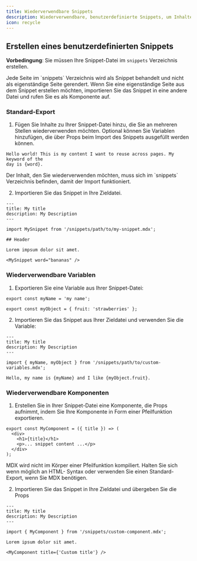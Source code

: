 ```yaml
---
title: Wiederverwendbare Snippets
description: Wiederverwendbare, benutzerdefinierte Snippets, um Inhalte synchron zu halten
icon: recycle
---
```



<SnippetIntro />

## Erstellen eines benutzerdefinierten Snippets

**Vorbedingung**: Sie müssen Ihre Snippet-Datei im `snippets` Verzeichnis erstellen.

<Note>
  Jede Seite im `snippets` Verzeichnis wird als Snippet behandelt und nicht
  als eigenständige Seite gerendert. Wenn Sie eine eigenständige Seite
  aus dem Snippet erstellen möchten, importieren Sie das Snippet in eine andere Datei
  und rufen Sie es als Komponente auf.
</Note>

### Standard-Export

1. Fügen Sie Inhalte zu Ihrer Snippet-Datei hinzu, die Sie an mehreren
   Stellen wiederverwenden möchten. Optional können Sie Variablen hinzufügen, die über Props
   beim Import des Snippets ausgefüllt werden können.

```mdx snippets/my-snippet.mdx
Hello world! This is my content I want to reuse across pages. My keyword of the
day is {word}.
```

<Warning>
  Der Inhalt, den Sie wiederverwenden möchten, muss sich im `snippets` Verzeichnis befinden,
  damit der Import funktioniert.
</Warning>

2. Importieren Sie das Snippet in Ihre Zieldatei.

```mdx destination-file.mdx
---
title: My title
description: My Description
---

import MySnippet from '/snippets/path/to/my-snippet.mdx';

## Header

Lorem impsum dolor sit amet.

<MySnippet word="bananas" />
```

### Wiederverwendbare Variablen

1. Exportieren Sie eine Variable aus Ihrer Snippet-Datei:

```mdx snippets/path/to/custom-variables.mdx
export const myName = 'my name';

export const myObject = { fruit: 'strawberries' };
```

2. Importieren Sie das Snippet aus Ihrer Zieldatei und verwenden Sie die Variable:

```mdx destination-file.mdx
---
title: My title
description: My Description
---

import { myName, myObject } from '/snippets/path/to/custom-variables.mdx';

Hello, my name is {myName} and I like {myObject.fruit}.
```

### Wiederverwendbare Komponenten

1. Erstellen Sie in Ihrer Snippet-Datei eine Komponente, die Props aufnimmt, indem Sie
   Ihre Komponente in Form einer Pfeilfunktion exportieren.

```mdx snippets/custom-component.mdx
export const MyComponent = ({ title }) => (
  <div>
    <h1>{title}</h1>
    <p>... snippet content ...</p>
  </div>
);
```

<Warning>
  MDX wird nicht im Körper einer Pfeilfunktion kompiliert. Halten Sie sich wenn möglich an HTML-
  Syntax oder verwenden Sie einen Standard-Export, wenn Sie MDX benötigen.
</Warning>

2. Importieren Sie das Snippet in Ihre Zieldatei und übergeben Sie die Props

```mdx destination-file.mdx
---
title: My title
description: My Description
---

import { MyComponent } from '/snippets/custom-component.mdx';

Lorem ipsum dolor sit amet.

<MyComponent title={'Custom title'} />
```

